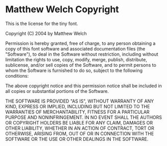 # Matthew Welch Copyright

This is the license for the tiny font.

Copyright (C) 2004 by Matthew Welch

Permission is hereby granted, free of charge, to any person obtaining a copy of
this font software and associated documentation files (the "Software"), to deal
in the Software without restriction, including without limitation the rights to
use, copy, modify, merge, publish, distribute, sublicense, and/or sell copies
of the Software, and to permit persons to whom the Software is furnished to do
so, subject to the following conditions:

The above copyright notice and this permission notice shall be included in
all copies or substantial portions of the Software.

THE SOFTWARE IS PROVIDED "AS IS", WITHOUT WARRANTY OF ANY KIND, EXPRESS OR
IMPLIED, INCLUDING BUT NOT LIMITED TO THE WARRANTIES OF MERCHANTABILITY,
FITNESS FOR A PARTICULAR PURPOSE AND NONINFRINGEMENT. IN NO EVENT SHALL THE
AUTHORS OR COPYRIGHT HOLDERS BE LIABLE FOR ANY CLAIM, DAMAGES OR OTHER
LIABILITY, WHETHER IN AN ACTION OF CONTRACT, TORT OR OTHERWISE, ARISING FROM,
OUT OF OR IN CONNECTION WITH THE SOFTWARE OR THE USE OR OTHER DEALINGS IN
THE SOFTWARE.
